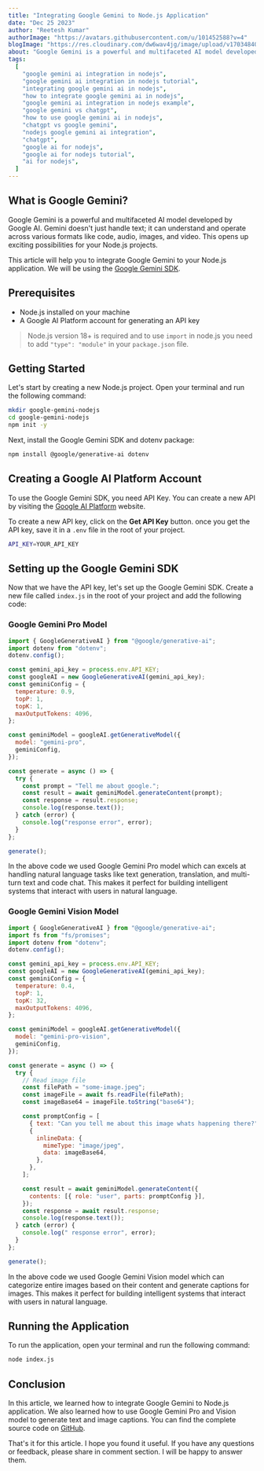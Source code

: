 ```yaml
---
title: "Integrating Google Gemini to Node.js Application"
date: "Dec 25 2023"
author: "Reetesh Kumar"
authorImage: "https://avatars.githubusercontent.com/u/101452588?v=4"
blogImage: "https://res.cloudinary.com/dw6wav4jg/image/upload/v1703484040/google-ai-image_esiipb.png"
about: "Google Gemini is a powerful and multifaceted AI model developed by Google AI. This article will help you to integrate Google Gemini to your Node.js application. "
tags:
  [
    "google gemini ai integration in nodejs",
    "google gemini ai integration in nodejs tutorial",
    "integrating google gemini ai in nodejs",
    "how to integrate google gemini ai in nodejs",
    "google gemini ai integration in nodejs example",
    "google gemini vs chatgpt",
    "how to use google gemini ai in nodejs",
    "chatgpt vs google gemini",
    "nodejs google gemini ai integration",
    "chatgpt",
    "google ai for nodejs",
    "google ai for nodejs tutorial",
    "ai for nodejs",
  ]
---
```


## What is Google Gemini?

Google Gemini is a powerful and multifaceted AI model developed by Google AI. Gemini doesn't just handle text; it can understand and operate across various formats like code, audio, images, and video. This opens up exciting possibilities for your Node.js projects.

This article will help you to integrate Google Gemini to your Node.js application. We will be using the [Google Gemini SDK](https://www.npmjs.com/package/@google/generative-ai).

## Prerequisites

- Node.js installed on your machine
- A Google AI Platform account for generating an API key

> Node.js version 18+ is required and to use `import` in node.js you need to add `"type": "module"` in your `package.json` file.

## Getting Started

Let's start by creating a new Node.js project. Open your terminal and run the following command:

```bash
mkdir google-gemini-nodejs
cd google-gemini-nodejs
npm init -y
```

Next, install the Google Gemini SDK and dotenv package:

```bash
npm install @google/generative-ai dotenv
```

## Creating a Google AI Platform Account

To use the Google Gemini SDK, you need API Key. You can create a new API by visiting the [Google AI Platform](https://makersuite.google.com/app/apikey) website.

To create a new API key, click on the **Get API Key** button. once you get the API key, save it in a `.env` file in the root of your project.

```bash
API_KEY=YOUR_API_KEY
```

## Setting up the Google Gemini SDK

Now that we have the API key, let's set up the Google Gemini SDK. Create a new file called `index.js` in the root of your project and add the following code:

### Google Gemini Pro Model

```js
import { GoogleGenerativeAI } from "@google/generative-ai";
import dotenv from "dotenv";
dotenv.config();

const gemini_api_key = process.env.API_KEY;
const googleAI = new GoogleGenerativeAI(gemini_api_key);
const geminiConfig = {
  temperature: 0.9,
  topP: 1,
  topK: 1,
  maxOutputTokens: 4096,
};

const geminiModel = googleAI.getGenerativeModel({
  model: "gemini-pro",
  geminiConfig,
});

const generate = async () => {
  try {
    const prompt = "Tell me about google.";
    const result = await geminiModel.generateContent(prompt);
    const response = result.response;
    console.log(response.text());
  } catch (error) {
    console.log("response error", error);
  }
};

generate();
```

In the above code we used Google Gemini Pro model which can excels at handling natural language tasks like text generation, translation, and multi-turn text and code chat. This makes it perfect for building intelligent systems that interact with users in natural language.

### Google Gemini Vision Model

```js
import { GoogleGenerativeAI } from "@google/generative-ai";
import fs from "fs/promises";
import dotenv from "dotenv";
dotenv.config();

const gemini_api_key = process.env.API_KEY;
const googleAI = new GoogleGenerativeAI(gemini_api_key);
const geminiConfig = {
  temperature: 0.4,
  topP: 1,
  topK: 32,
  maxOutputTokens: 4096,
};

const geminiModel = googleAI.getGenerativeModel({
  model: "gemini-pro-vision",
  geminiConfig,
});

const generate = async () => {
  try {
    // Read image file
    const filePath = "some-image.jpeg";
    const imageFile = await fs.readFile(filePath);
    const imageBase64 = imageFile.toString("base64");

    const promptConfig = [
      { text: "Can you tell me about this image whats happening there?" },
      {
        inlineData: {
          mimeType: "image/jpeg",
          data: imageBase64,
        },
      },
    ];

    const result = await geminiModel.generateContent({
      contents: [{ role: "user", parts: promptConfig }],
    });
    const response = await result.response;
    console.log(response.text());
  } catch (error) {
    console.log(" response error", error);
  }
};

generate();
```

In the above code we used Google Gemini Vision model which can categorize entire images based on their content and generate captions for images. This makes it perfect for building intelligent systems that interact with users in natural language.

## Running the Application

To run the application, open your terminal and run the following command:

```bash
node index.js
```

## Conclusion

In this article, we learned how to integrate Google Gemini to Node.js application. We also learned how to use Google Gemini Pro and Vision model to generate text and image captions. You can find the complete source code on [GitHub](https://github.com/Virous77/google-ai).

That's it for this article. I hope you found it useful. If you have any questions or feedback, please share in comment section. I will be happy to answer them.
